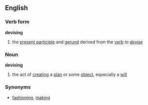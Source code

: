 ==English==
===Verb form===
'''devising'''
# the [[present participle]] and [[gerund]] derived from the [[verb]] ''to [[devise]]''
===Noun===
'''devising'''
# the act of [[creating]] a [[plan]] or some [[object]], especially a [[will]]
===Synonyms===
* [[fashioning]], [[making]]
